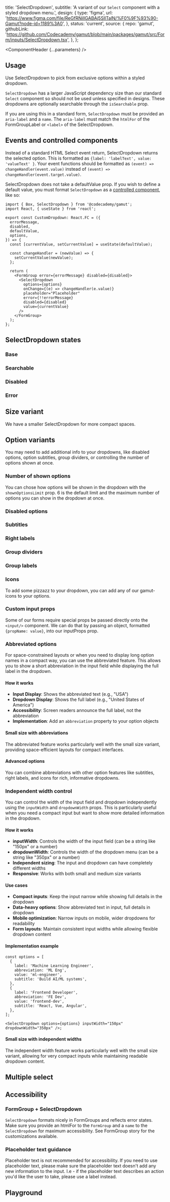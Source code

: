 


  title: 'SelectDropdown',
  subtitle: 'A variant of our `Select` component with a styled dropdown menu.',
  design: {
    type: 'figma',
    url: 'https://www.figma.com/file/ReGfRNillGABAj5SlITalN/%F0%9F%93%90-Gamut?node-id=1189%3A0',
  },
  status: 'current',
  source: {
    repo: 'gamut',
    githubLink:
      'https://github.com/Codecademy/gamut/blob/main/packages/gamut/src/Form/inputs/SelectDropdown.tsx',
  },
};

<Meta of={SelectDropdownStories} />

<ComponentHeader {...parameters} />

## Usage

Use SelectDropdown to pick from exclusive options within a styled dropdown.

`SelectDropdown` has a larger JavaScript dependency size than our standard `Select` component so should not be used unless specified in designs. These dropdowns are optionally searchable through the `isSearchable` prop.

If you are using this in a standard form, `SelectDropdown` must be provided an `aria-label` and a `name`. The `aria-label` must match the `htmlFor` of the FormGroupLabel or `<label>` of the SelectDropdown.

## Events and controlled components

Instead of a standard HTML Select event return, SelectDropdown returns the selected option. This is formatted as `{label: 'labelText', value: 'valueText' }`. Your event functions should be formatted as `(event) => changeHandler(event.value)` instead of `(event) => changeHandler(event.target.value)`.

SelectDropdown does not take a defaultValue prop. If you wish to define a default value, you must format `SelectDropdown` as a [controlled component](https://reactjs.org/docs/forms.html#controlled-components), like so:

```tsx
import { Box, SelectDropdown } from '@codecademy/gamut';
import React, { useState } from 'react';

export const CustomDropdown: React.FC = ({
  errorMessage,
  disabled,
  defaultValue,
  options,
}) => {
  const [currentValue, setCurrentValue] = useState(defaultValue);

  const changeHandler = (newValue) => {
    setCurrentValue(newValue);
  };

  return (
    <FormGroup error={errorMessage} disabled={disabled}>
      <SelectDropdown
        options={options}
        onChange={(e) => changeHandler(e.value)}
        placeholder="Placeholder"
        error={!!errorMessage}
        disabled={disabled}
        value={currentValue}
      />
    </FormGroup>
  );
};
```

## SelectDropdown states

### Base

<Canvas of={SelectDropdownStories.Base} />

### Searchable

<Canvas of={SelectDropdownStories.Searchable} />

### Disabled

<Canvas of={SelectDropdownStories.Disabled} />

### Error

<Canvas of={SelectDropdownStories.Error} />

## Size variant

We have a smaller SelectDropdown for more compact spaces.

<Canvas of={SelectDropdownStories.Small} />
<Canvas of={SelectDropdownStories.SmallSearchable} />

## Option variants

You may need to add additional info to your dropdowns, like disabled options, option subtitles, group dividers, or controlling the number of options shown at once.

### Number of shown options

You can chose how options will be shown in the dropdown with the `shownOptionsLimit` prop. 6 is the default limit and the maximum number of options you can show in the dropdown at once.

<Canvas of={SelectDropdownStories.ShownOptionsDefault} />
<Canvas of={SelectDropdownStories.ShownOptionsThree} />

### Disabled options

<Canvas of={SelectDropdownStories.DisabledOptions} />

### Subtitles

<Canvas of={SelectDropdownStories.Subtitles} />

### Right labels

<Canvas of={SelectDropdownStories.RightLabels} />

### Group dividers

<Canvas of={SelectDropdownStories.GroupDividers} />

### Group labels

<Canvas of={SelectDropdownStories.GroupLabels} />

### Icons

To add some pizzazz to your dropdown, you can add any of our <LinkTo id='Atoms/Icons'>gamut-icons</LinkTo> to your options.

<Canvas of={SelectDropdownStories.Icons} />

### Custom input props

Some of our forms require special props be passed directly onto the `<input/>` component. We can do that by passing an object, formatted `{propName: value}`, into our inputProps prop.

<Canvas of={SelectDropdownStories.CustomInputProps} />

### Abbreviated options

For space-constrained layouts or when you need to display long option names in a compact way, you can use the abbreviated feature. This allows you to show a short abbreviation in the input field while displaying the full label in the dropdown.

#### How it works

- **Input Display**: Shows the abbreviated text (e.g., "USA")
- **Dropdown Display**: Shows the full label (e.g., "United States of America")
- **Accessibility**: Screen readers announce the full label, not the abbreviation
- **Implementation**: Add an `abbreviation` property to your option objects

<Canvas of={SelectDropdownStories.AbbreviatedInput} />

#### Small size with abbreviations

The abbreviated feature works particularly well with the small size variant, providing space-efficient layouts for compact interfaces.

<Canvas of={SelectDropdownStories.AbbreviatedSmallSize} />

#### Advanced options

You can combine abbreviations with other option features like subtitles, right labels, and icons for rich, informative dropdowns.

<Canvas of={SelectDropdownStories.AbbreviatedWithSubtitleAndRightLabel} />

### Independent width control

You can control the width of the input field and dropdown independently using the `inputWidth` and `dropdownWidth` props. This is particularly useful when you need a compact input but want to show more detailed information in the dropdown.

#### How it works

- **inputWidth**: Controls the width of the input field (can be a string like "150px" or a number)
- **dropdownWidth**: Controls the width of the dropdown menu (can be a string like "350px" or a number)
- **Independent sizing**: The input and dropdown can have completely different widths
- **Responsive**: Works with both small and medium size variants

<Canvas of={SelectDropdownStories.IndependentWidths} />

#### Use cases

- **Compact inputs**: Keep the input narrow while showing full details in the dropdown
- **Data-heavy options**: Show abbreviated text in input, full details in dropdown
- **Mobile optimization**: Narrow inputs on mobile, wider dropdowns for readability
- **Form layouts**: Maintain consistent input widths while allowing flexible dropdown content

#### Implementation example

```tsx
const options = [
  {
    label: 'Machine Learning Engineer',
    abbreviation: 'ML Eng',
    value: 'ml-engineer',
    subtitle: 'Build AI/ML systems',
  },
  {
    label: 'Frontend Developer',
    abbreviation: 'FE Dev',
    value: 'frontend-dev',
    subtitle: 'React, Vue, Angular',
  },
];

<SelectDropdown options={options} inputWidth="150px" dropdownWidth="350px" />;
```

#### Small size with independent widths

The independent width feature works particularly well with the small size variant, allowing for very compact inputs while maintaining readable dropdown content.

<Canvas of={SelectDropdownStories.SmallWithAbbreviations} />

## Multiple select

<Canvas of={SelectDropdownStories.MultipleSelect} />

## Accessibility

### FormGroup + SelectDropdown

`SelectDropdown` formats nicely in FormGroups and reflects error states. Make sure you provide an htmlFor to the `FormGroup` and a `name` to the `SelectDropdown` for maximum accessibility. See <LinkTo id="Atoms/FormElements/FormGroup">FormGroup</LinkTo> story for the customizations available.

<Canvas of={SelectDropdownStories.FormGroupSelectDropdown} />
<Canvas of={SelectDropdownStories.FormGroupError} />

### Placeholder text guidance

Placeholder text is not recommended for accessibility. If you need to use placeholder text, please make sure the placeholder text doesn't add any new information to the input. I.e - if the placeholder text describes an action you'd like the user to take, please use a label instead.

## Playground

<Canvas sourceState="shown" of={SelectDropdownStories.Default} />

<Controls />
